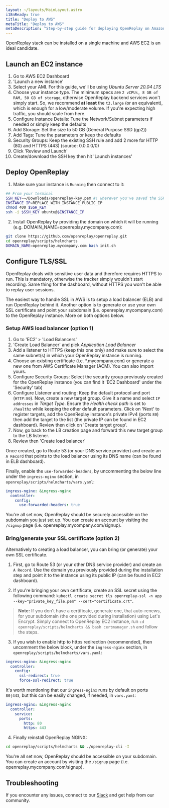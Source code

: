 ```yaml
---
layout: ~/layouts/MainLayout.astro
i18nReady: true
title: "Deploy to AWS"
metaTitle: "Deploy to AWS"
metaDescription: "Step-by-step guide for deploying OpenReplay on Amazon AWS."
---
```


<YoutubeVideo title="Watch how to deploy OpenReplay in your AWS infrastructure"
  description="If you don't like reading, you can follow this video tutorial showing you how to deploy OpenReplay in AWS"
  videoURL="https://www.youtube.com/watch?v=0-02jJyL4_A"
  />


OpenReplay stack can be installed on a single machine and AWS EC2 is an ideal candidate. 


## Launch an EC2 instance

1. Go to AWS EC2 Dashboard
2. 'Launch a new instance'
3. Select your AMI. For this guide, we'll be using *Ubuntu Server 20.04 LTS*
4. Choose your instance type. The minimum specs are `2 vCPUs, 8 GB of RAM, 50 GB of storage`, otherwise OpenReplay backend services won't simply start. So, we recommend **at least** the `t3.large` (or an equivalent), which is enough for a low/moderate volume. If you're expecting high traffic, you should scale from here.
5. Configure Instance Details: Tune the Network/Subnet parameters if needed or simply keep the defaults
6. Add Storage: Set the size to 50 GB (General Purpose SSD (gp2))
7. Add Tags: Tune the parameters or keep the defaults
8. Security Groups: Keep the existing SSH rule and add 2 more for HTTP (80) and HTTPS (443) (source: 0.0.0.0/0)
9. Click 'Review and Launch'
10. Create/download the SSH key then hit 'Launch instances'

## Deploy OpenReplay

1. Make sure your instance is `Running` then connect to it:

```bash
## From your terminal
SSH_KEY=~/Downloads/openreplay-key.pem #! wherever you've saved the SSH key
INSTANCE_IP=REPLACE_WITH_INSTANCE_PUBLIC_IP
chmod 400 $SSH_KEY
ssh -i $SSH_KEY ubuntu@$INSTANCE_IP
```

2. Install OpenReplay by providing the domain on which it will be running (e.g. DOMAIN_NAME=openreplay.mycompany.com):

```bash
git clone https://github.com/openreplay/openreplay.git
cd openreplay/scripts/helmcharts
DOMAIN_NAME=openreplay.mycompany.com bash init.sh
```

## Configure TLS/SSL

OpenReplay deals with sensitive user data and therefore requires HTTPS to run. This is mandatory, otherwise the tracker simply wouldn't start recording. Same thing for the dashboard, without HTTPS you won't be able to replay user sessions.

The easiest way to handle SSL in AWS is to setup a load balancer (ELB) and run OpenReplay behind it. Another option is to generate or use your own SSL certificate and point your subdomain (i.e. openreplay.mycompany.com) to the OpenReplay instance. More on both options below.

### Setup AWS load balancer (option 1)

1. Go to 'EC2' > 'Load Balancers'
2. 'Create Load Balancer' and pick *Application Load Balancer*
3. Add a listener to HTTPS (keep this one only) and make sure to select the same subnet(s) in which your OpenReplay instance is running.
4. Choose an existing certificate (i.e. *.mycompany.com) or generate a new one from AWS Certificate Manager (ACM). You can also import yours.
5. Configure Security Groups: Select the security group previously created for the OpenReplay instance (you can find it 'EC2 Dashboard' under the 'Security' tab)
6. Configure Listener and routing: Keep the default protocol and port (`HTTP:80`). Now, create a new target group. Give it a name and select `IP addresses` in *Target Type*. Ensure the *Health check path* is set to `/healthz` while keeping the other default parameters. Click on 'Next' to register targets, add the OpenReplay instance's private IPv4 (ports `80`) then add the target to the list (the private IP can be found in EC2 dashboard). Review then click on 'Create target group'.
7. Now, go back to the LB creation page and forward this new target group to the LB listener.
8. Review then 'Create load balancer'

Once created, go to Route 53 (or your DNS service provider) and create an `A Record` that points to the load balancer using its DNS name (can be found in ELB dashboard).

Finally, enable the `use-forwarded-headers`, by uncommenting the below line under the `ingress-nginx` section, in `openreplay/scripts/helmcharts/vars.yaml`:
   
```yaml
ingress-nginx: &ingress-nginx
  controller:
    config:
      use-forwarded-headers: true
```

You're all set now, OpenReplay should be securely accessible on the subdomain you just set up. You can create an account by visiting the `/signup` page (i.e. openreplay.mycompany.com/signup).

### Bring/generate your SSL certificate (option 2)

Alternatively to creating a load balancer, you can bring (or generate) your own SSL certificate.

1. First, go to Route 53 (or your other DNS service provider) and create an `A Record`. Use the domain you previously provided during the installation step and point it to the instance using its public IP (can be found in EC2 dashboard).

2. If you're bringing your own certificate, create an SSL secret using the following command: `kubectl create secret tls openreplay-ssl -n app --key="private_key_file.pem" --cert="certificate.crt"`.

> **Note:** If you don't have a certificate, generate one, that auto-renews, for your subdomain (the one provided during installation) using Let's Encrypt. Simply connect to OpenReplay EC2 instance, run `cd openreplay/scripts/helmcharts && bash certmanager.sh` and follow the steps.

3. If you wish to enable http to https redirection (recommended), then uncomment the below block, under the `ingress-nginx` section, in `openreplay/scripts/helmcharts/vars.yaml`:
   
```yaml
ingress-nginx: &ingress-nginx
  controller:
    config:
      ssl-redirect: true
      force-ssl-redirect: true
```

It's worth mentioning that our `ingress-nginx` runs by default on ports `80|443`, but this can be easily changed, if needed, in `vars.yaml`:

```yaml
ingress-nginx: &ingress-nginx
  controller:
    service:
      ports:
        http: 80
        https: 443
```

4. Finally reinstall OpenReplay NGINX:

```bash
cd openreplay/scripts/helmcharts && ./openreplay-cli -I
```

You're all set now, OpenReplay should be accessible on your subdomain. You can create an account by visiting the `/signup` page (i.e. openreplay.mycompany.com/signup).

## Troubleshooting

If you encounter any issues, connect to our [Slack](https://slack.openreplay.com) and get help from our community.
